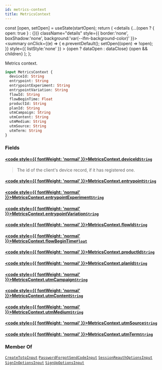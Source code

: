 ```yaml
---
id: metrics-context
title: MetricsContext
---
```









  const [open, setOpen] = useState(startOpen);
  return (
    <details {...(open ? { open: true } : {})} className="details" style={{ border:'none', boxShadow:'none', background:'var(--ifm-background-color)' }}>
      <summary
        onClick={(e) => {
          e.preventDefault();
          setOpen((open) => !open);
        }}
        style={{ listStyle:'none' }}
      >
      {open ? dataOpen : dataClose}
      </summary>
      {open && children}
    </details>
  );
};








Metrics context.


```graphql
input MetricsContext {
  deviceId: String
  entrypoint: String
  entrypointExperiment: String
  entrypointVariation: String
  flowId: String
  flowBeginTime: Float
  productId: String
  planId: String
  utmCampaign: String
  utmContent: String
  utmMedium: String
  utmSource: String
  utmTerm: String
}
```




### Fields

#### [<code style={{ fontWeight: 'normal' }}>MetricsContext.<b>deviceId</b></code>](#)<Bullet />[`String`](/gql-api/scalars/string) <Badge class="badge badge--secondary" text="scalar"/> 
> 
> 
> The id of the client's device record, if it has registered one.
> 

#### [<code style={{ fontWeight: 'normal' }}>MetricsContext.<b>entrypoint</b></code>](#)<Bullet />[`String`](/gql-api/scalars/string) <Badge class="badge badge--secondary" text="scalar"/> 
> 
> 
> 
> 

#### [<code style={{ fontWeight: 'normal' }}>MetricsContext.<b>entrypointExperiment</b></code>](#)<Bullet />[`String`](/gql-api/scalars/string) <Badge class="badge badge--secondary" text="scalar"/> 
> 
> 
> 
> 

#### [<code style={{ fontWeight: 'normal' }}>MetricsContext.<b>entrypointVariation</b></code>](#)<Bullet />[`String`](/gql-api/scalars/string) <Badge class="badge badge--secondary" text="scalar"/> 
> 
> 
> 
> 

#### [<code style={{ fontWeight: 'normal' }}>MetricsContext.<b>flowId</b></code>](#)<Bullet />[`String`](/gql-api/scalars/string) <Badge class="badge badge--secondary" text="scalar"/> 
> 
> 
> 
> 

#### [<code style={{ fontWeight: 'normal' }}>MetricsContext.<b>flowBeginTime</b></code>](#)<Bullet />[`Float`](/gql-api/scalars/float) <Badge class="badge badge--secondary" text="scalar"/> 
> 
> 
> 
> 

#### [<code style={{ fontWeight: 'normal' }}>MetricsContext.<b>productId</b></code>](#)<Bullet />[`String`](/gql-api/scalars/string) <Badge class="badge badge--secondary" text="scalar"/> 
> 
> 
> 
> 

#### [<code style={{ fontWeight: 'normal' }}>MetricsContext.<b>planId</b></code>](#)<Bullet />[`String`](/gql-api/scalars/string) <Badge class="badge badge--secondary" text="scalar"/> 
> 
> 
> 
> 

#### [<code style={{ fontWeight: 'normal' }}>MetricsContext.<b>utmCampaign</b></code>](#)<Bullet />[`String`](/gql-api/scalars/string) <Badge class="badge badge--secondary" text="scalar"/> 
> 
> 
> 
> 

#### [<code style={{ fontWeight: 'normal' }}>MetricsContext.<b>utmContent</b></code>](#)<Bullet />[`String`](/gql-api/scalars/string) <Badge class="badge badge--secondary" text="scalar"/> 
> 
> 
> 
> 

#### [<code style={{ fontWeight: 'normal' }}>MetricsContext.<b>utmMedium</b></code>](#)<Bullet />[`String`](/gql-api/scalars/string) <Badge class="badge badge--secondary" text="scalar"/> 
> 
> 
> 
> 

#### [<code style={{ fontWeight: 'normal' }}>MetricsContext.<b>utmSource</b></code>](#)<Bullet />[`String`](/gql-api/scalars/string) <Badge class="badge badge--secondary" text="scalar"/> 
> 
> 
> 
> 

#### [<code style={{ fontWeight: 'normal' }}>MetricsContext.<b>utmTerm</b></code>](#)<Bullet />[`String`](/gql-api/scalars/string) <Badge class="badge badge--secondary" text="scalar"/> 
> 
> 
> 
> 



### Member Of

[`CreateTotpInput`](/gql-api/inputs/create-totp-input)  <Badge class="badge badge--secondary" text="input"/><Bullet />[`PasswordForgotSendCodeInput`](/gql-api/inputs/password-forgot-send-code-input)  <Badge class="badge badge--secondary" text="input"/><Bullet />[`SessionReauthOptionsInput`](/gql-api/inputs/session-reauth-options-input)  <Badge class="badge badge--secondary" text="input"/><Bullet />[`SignInOptionsInput`](/gql-api/inputs/sign-in-options-input)  <Badge class="badge badge--secondary" text="input"/><Bullet />[`SignUpOptionsInput`](/gql-api/inputs/sign-up-options-input)  <Badge class="badge badge--secondary" text="input"/>

